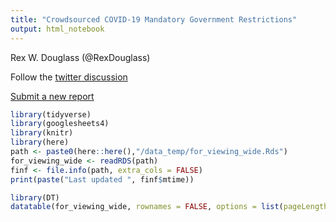 ```yaml
---
title: "Crowdsourced COVID-19 Mandatory Government Restrictions"
output: html_notebook
---
```



Rex W. Douglass (@RexDouglass)

Follow the [twitter discussion](https://twitter.com/RexDouglass/status/1239781164392435712)

[Submit a new report](https://forms.gle/ESytGHMzUTvNf6RJA)

<style type="text/css">
.main-container {
  max-width: 1800px;
  margin-left: auto;
  margin-right: auto;
}
</style>

```r
library(tidyverse)
library(googlesheets4)
library(knitr)
library(here)
path <- paste0(here::here(),"/data_temp/for_viewing_wide.Rds")
for_viewing_wide <- readRDS(path)
finf <- file.info(path, extra_cols = FALSE)
print(paste("Last updated ", finf$mtime))
```

```r
library(DT)
datatable(for_viewing_wide, rownames = FALSE, options = list(pageLength = 100))
```